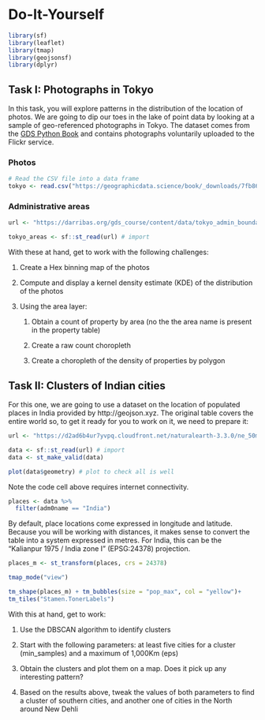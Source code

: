 # Do-It-Yourself {#sec-pointsdiy .unnumbered}

```r
library(sf)
library(leaflet)
library(tmap)
library(geojsonsf) 
library(dplyr)
```

## Task I: Photographs in Tokyo

In this task, you will explore patterns in the distribution of the location of photos. We are going to dip our toes in the lake of point data by looking at a sample of geo-referenced photographs in Tokyo. The dataset comes from the [GDS Python Book](https://geographicdata.science/) and contains photographs voluntarily uploaded to the Flickr service.

### Photos

```r
# Read the CSV file into a data frame
tokyo <- read.csv("https://geographicdata.science/book/_downloads/7fb86b605af15b3c9cbd9bfcbead23e9/tokyo_clean.csv")
```

### Administrative areas

```r
url <- "https://darribas.org/gds_course/content/data/tokyo_admin_boundaries.geojson"

tokyo_areas <- sf::st_read(url) # import
```

With these at hand, get to work with the following challenges:

1.  Create a Hex binning map of the photos

2.  Compute and display a kernel density estimate (KDE) of the distribution of the photos

3.  Using the area layer:

    1.  Obtain a count of property by area (no the the area name is present in the property table)

    2.  Create a raw count choropleth

    3.  Create a choropleth of the density of properties by polygon

## Task II: Clusters of Indian cities

For this one, we are going to use a dataset on the location of populated places in India provided by http://geojson.xyz. The original table covers the entire world so, to get it ready for you to work on it, we need to prepare it:

```r
url <- "https://d2ad6b4ur7yvpq.cloudfront.net/naturalearth-3.3.0/ne_50m_populated_places_simple.geojson"

data <- sf::st_read(url) # import
data <- st_make_valid(data)

plot(data$geometry) # plot to check all is well
```

Note the code cell above requires internet connectivity.

```r
places <- data %>%
  filter(adm0name == "India")
```

By default, place locations come expressed in longitude and latitude. Because you will be working with distances, it makes sense to convert the table into a system expressed in metres. For India, this can be the "Kalianpur 1975 / India zone I" (EPSG:24378) projection.

```r
places_m <- st_transform(places, crs = 24378)
```

```r
tmap_mode("view")

tm_shape(places_m) + tm_bubbles(size = "pop_max", col = "yellow")+
tm_tiles("Stamen.TonerLabels")

```

With this at hand, get to work:

1.  Use the DBSCAN algorithm to identify clusters

2.  Start with the following parameters: at least five cities for a cluster (min_samples) and a maximum of 1,000Km (eps)

3.  Obtain the clusters and plot them on a map. Does it pick up any interesting pattern?

4.  Based on the results above, tweak the values of both parameters to find a cluster of southern cities, and another one of cities in the North around New Dehli
